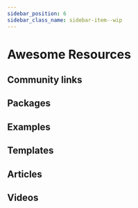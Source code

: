 ```yaml
---
sidebar_position: 6
sidebar_class_name: sidebar-item--wip
---
```



# Awesome Resources

<WIP ticket="#" />

## Community links

## Packages

## Examples

## Templates

## Articles

## Videos
